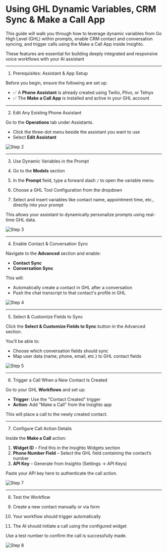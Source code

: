 
# Using GHL Dynamic Variables, CRM Sync & Make a Call App

This guide will walk you through how to leverage dynamic variables from Go High Level (GHL) within prompts, enable CRM contact and conversation syncing, and trigger calls using the Make a Call App inside Insighto.

These features are essential for building deeply integrated and responsive voice workflows with your AI assistant

---

1. Prerequisites: Assistant & App Setup

Before you begin, ensure the following are set up:

- ✅ A **Phone Assistant** is already created using Twilio, Plivo, or Telnyx  
- ✅ The **Make a Call App** is installed and active in your GHL account

---

2.  Edit Any Existing Phone Assistant

Go to the **Operations** tab under Assistants.

- Click the three-dot menu beside the assistant you want to use  
- Select **Edit Assistant**

![Step 2](images/ghl/2.png)

---

3.  Use Dynamic Variables in the Prompt

1. Go to the **Models** section  
2. In the **Prompt** field, type a forward slash `/` to open the variable menu  
3. Choose a GHL Tool Configuration from the dropdown  
4. Select and insert variables like contact name, appointment time, etc., directly into your prompt

This allows your assistant to dynamically personalize prompts using real-time GHL data.

![Step 3](images/ghl/3.png)

---

4. Enable Contact & Conversation Sync

Navigate to the **Advanced** section and enable:

- **Contact Sync**  
- **Conversation Sync**

This will:

- Automatically create a contact in GHL after a conversation  
- Push the chat transcript to that contact's profile in GHL

![Step 4](images/ghl/4.png)

---

5. Select & Customize Fields to Sync

Click the **Select & Customize Fields to Sync** button in the Advanced section.

You’ll be able to:

- Choose which conversation fields should sync  
- Map user data (name, phone, email, etc.) to GHL contact fields

![Step 5](images/ghl/5.png)

---

6. Trigger a Call When a New Contact Is Created

Go to your GHL **Workflows** and set up:

- **Trigger**: Use the "Contact Created" trigger  
- **Action**: Add "Make a Call" from the Insighto app

This will place a call to the newly created contact.

---

7. Configure Call Action Details

Inside the **Make a Call** action:

1. **Widget ID** – Find this in the Insighto Widgets section  
2. **Phone Number Field** – Select the GHL field containing the contact’s number  
3. **API Key** – Generate from Insighto (Settings → API Keys)

Paste your API key here to authenticate the call action.

![Step 7](images/ghl/6.png)

---

8. Test the Workflow

1. Create a new contact manually or via form  
2. Your workflow should trigger automatically  
3. The AI should initiate a call using the configured widget

Use a test number to confirm the call is successfully made.

![Step 8](images/ghl/7.png)

